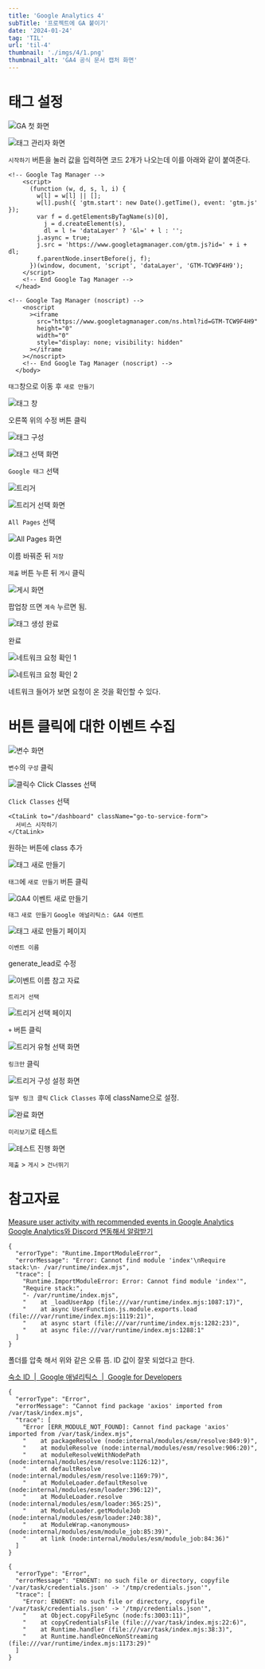 ```yaml
---
title: 'Google Analytics 4'
subTitle: '프로젝트에 GA 붙이기'
date: '2024-01-24'
tag: 'TIL'
url: 'til-4'
thumbnail: './imgs/4/1.png'
thumbnail_alt: 'GA4 공식 문서 캡처 화면'
---
```


# 태그 설정

![GA 첫 화면](./imgs/4/2.png)

![태그 관리자 화면](./imgs/4/3.png)

`시작하기` 버튼을 눌러 값을 입력하면 코드 2개가 나오는데 이를 아래와 같이 붙여준다.

```tsx
<!-- Google Tag Manager -->
    <script>
      (function (w, d, s, l, i) {
        w[l] = w[l] || [];
        w[l].push({ 'gtm.start': new Date().getTime(), event: 'gtm.js' });
        var f = d.getElementsByTagName(s)[0],
          j = d.createElement(s),
          dl = l != 'dataLayer' ? '&l=' + l : '';
        j.async = true;
        j.src = 'https://www.googletagmanager.com/gtm.js?id=' + i + dl;
        f.parentNode.insertBefore(j, f);
      })(window, document, 'script', 'dataLayer', 'GTM-TCW9F4H9');
    </script>
    <!-- End Google Tag Manager -->
  </head>
```

```tsx
<!-- Google Tag Manager (noscript) -->
    <noscript
      ><iframe
        src="https://www.googletagmanager.com/ns.html?id=GTM-TCW9F4H9"
        height="0"
        width="0"
        style="display: none; visibility: hidden"
      ></iframe
    ></noscript>
    <!-- End Google Tag Manager (noscript) -->
  </body>
```

`태그`창으로 이동 후 `새로 만들기`

![태그 창](./imgs/4/4.png)

오른쪽 위의 수정 버튼 클릭

![태그 구성](./imgs/4/5.png)

![태그 선택 화면](./imgs/4/6.png)

`Google 태그` 선택

![트리거](./imgs/4/7.png)

![트리거 선택 화면](./imgs/4/8.png)

`All Pages` 선택

![All Pages 화면](./imgs/4/9.png)

이름 바꿔준 뒤 `저장`

`제출` 버튼 누른 뒤 `게시` 클릭

![게시 화면](./imgs/4/10.png)

팝업창 뜨면 `계속` 누르면 됨.

![태그 생성 완료](./imgs/4/11.png)

완료

![네트워크 요청 확인 1](./imgs/4/12.png)

![네트워크 요청 확인 2](./imgs/4/13.png)

네트워크 들어가 보면 요청이 온 것을 확인할 수 있다.

# 버튼 클릭에 대한 이벤트 수집

![변수 화면](./imgs/4/14.png)

`변수`의 `구성` 클릭

![클릭수 Click Classes 선택](./imgs/4/15.png)

`Click Classes` 선택

```tsx
<CtaLink to="/dashboard" className="go-to-service-form">
  서비스 시작하기
</CtaLink>
```

원하는 버튼에 class 추가

![태그 새로 만들기](./imgs/4/16.png)

`태그`에 `새로 만들기` 버튼 클릭

![GA4 이벤트 새로 만들기](./imgs/4/17.png)

`태그` `새로 만들기` `Google 애널리틱스: GA4 이벤트`

![태그 새로 만들기 페이지](./imgs/4/18.png)

`이벤트 이름`

generate_lead로 수정

![이벤트 이름 참고 자료](./imgs/4/19.png)

`트리거 선택`

![트리거 선택 페이지](./imgs/4/20.png)

`+` 버튼 클릭

![트리거 유형 선택 화면](./imgs/4/21.png)

`링크만` 클릭

![트리거 구성 설정 화면](./imgs/4/22.png)

`일부 링크 클릭` `Click Classes` 후에 className으로 설정.

![완료 화면](./imgs/4/23.png)

`미리보기`로 테스트

![테스트 진행 화면](./imgs/4/24.png)

`제출` > `게시` > `건너뛰기`

# 참고자료

[Measure user activity with recommended events in Google Analytics](https://www.youtube.com/watch?v=PEPb3uaVILk)
[Google Analytics와 Discord 연동해서 알람받기](https://velog.io/@binllionaire/Google-Analytics와-Discord-연동해서-알람받기)

```tsx
{
  "errorType": "Runtime.ImportModuleError",
  "errorMessage": "Error: Cannot find module 'index'\nRequire stack:\n- /var/runtime/index.mjs",
  "trace": [
    "Runtime.ImportModuleError: Error: Cannot find module 'index'",
    "Require stack:",
    "- /var/runtime/index.mjs",
    "    at _loadUserApp (file:///var/runtime/index.mjs:1087:17)",
    "    at async UserFunction.js.module.exports.load (file:///var/runtime/index.mjs:1119:21)",
    "    at async start (file:///var/runtime/index.mjs:1282:23)",
    "    at async file:///var/runtime/index.mjs:1288:1"
  ]
}
```

폴더를 압축 해서 위와 같은 오류 뜸.
ID 값이 잘못 되었다고 한다.

[숙소 ID  |  Google 애널리틱스  |  Google for Developers](https://developers.google.com/analytics/devguides/reporting/data/v1/property-id?hl=ko)

```tsx
{
  "errorType": "Error",
  "errorMessage": "Cannot find package 'axios' imported from /var/task/index.mjs",
  "trace": [
    "Error [ERR_MODULE_NOT_FOUND]: Cannot find package 'axios' imported from /var/task/index.mjs",
    "    at packageResolve (node:internal/modules/esm/resolve:849:9)",
    "    at moduleResolve (node:internal/modules/esm/resolve:906:20)",
    "    at moduleResolveWithNodePath (node:internal/modules/esm/resolve:1126:12)",
    "    at defaultResolve (node:internal/modules/esm/resolve:1169:79)",
    "    at ModuleLoader.defaultResolve (node:internal/modules/esm/loader:396:12)",
    "    at ModuleLoader.resolve (node:internal/modules/esm/loader:365:25)",
    "    at ModuleLoader.getModuleJob (node:internal/modules/esm/loader:240:38)",
    "    at ModuleWrap.<anonymous> (node:internal/modules/esm/module_job:85:39)",
    "    at link (node:internal/modules/esm/module_job:84:36)"
  ]
}
```

```tsx
{
  "errorType": "Error",
  "errorMessage": "ENOENT: no such file or directory, copyfile '/var/task/credentials.json' -> '/tmp/credentials.json'",
  "trace": [
    "Error: ENOENT: no such file or directory, copyfile '/var/task/credentials.json' -> '/tmp/credentials.json'",
    "    at Object.copyFileSync (node:fs:3003:11)",
    "    at copyCredentialsFile (file:///var/task/index.mjs:22:6)",
    "    at Runtime.handler (file:///var/task/index.mjs:38:3)",
    "    at Runtime.handleOnceNonStreaming (file:///var/runtime/index.mjs:1173:29)"
  ]
}
```

